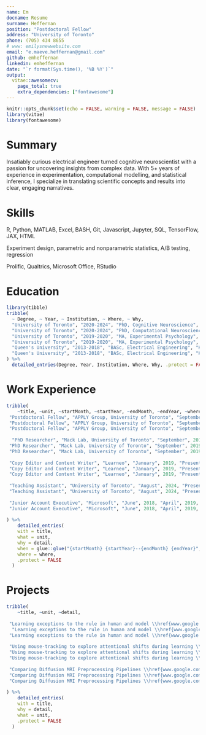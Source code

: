 ```yaml
---
name: Em
docname: Resume
surname: Heffernan
position: "Postdoctoral Fellow"
address: "University of Toronto"
phone: (705) 434 8655
# www: emilysnewwebsite.com
email: "e.maeve.heffernan@gmail.com"
github: emheffernan
linkedin: emheffernan
date: "`r format(Sys.time(), '%B %Y')`"
output:
  vitae::awesomecv:
    page_total: true
    extra_dependencies: ["fontawesome"]
---
```


```r

knitr::opts_chunk$set(echo = FALSE, warning = FALSE, message = FALSE)
library(vitae)
library(fontawesome)
```

# Summary

Insatiably curious electrical engineer turned cognitive neuroscientist with a passion for uncovering insights from complex data. With 5+ years of experience in experimentation, computational modelling, and statistical inference, I specialize in translating scientific concepts and results into clear, engaging narratives.
 
# Skills
\definecolor{mygrey}{RGB}{65, 65, 65}
 
 \textbf{\textcolor{mygrey}{Programming:}} R, Python, MATLAB, Excel, BASH, Git, Javascript, Jupyter, SQL, TensorFlow, JAX, HTML
 
 \textbf{\textcolor{mygrey}{Research Methods:}} Experiment design, parametric and nonparametric statistics, A/B testing, regression
 
 \textbf{\textcolor{mygrey}{Other Tools:}} Prolific, Qualtrics, Microsoft Office, RStudio

# Education

```r
library(tibble)
tribble(
  ~ Degree, ~ Year, ~ Institution, ~ Where, ~ Why,
  "University of Toronto", "2020-2024", "PhD, Cognitive Neuroscience", "Toronto, Ontario", "\\textbf{\\textcolor{mygrey}{Dissertation:}} \\underline{\\href{https://utoronto.scholaris.ca/items/8e624d4c-ebe8-460b-b7b4-444c31a18d2a}{What the...?! Transient Behavioural, Representational, and Attentional Shifts in the Face of Surprising Information}}",
  "University of Toronto", "2020-2024", "PhD, Computational Neuroscience", "Toronto, Ontario", "\\textbf{\\textcolor{mygrey}{Funding:}} NSERC CGS-D (105,000 CAD)",
  "University of Toronto", "2019-2020", "MA, Experimental Psychology", "Toronto, Ontario", "\\textbf{\\textcolor{mygrey}{Thesis:}} \\underline{\\href{https://utoronto.scholaris.ca/items/c94d45ea-0ffa-4141-abd1-e56c1005bdf0}{The Impact of Learning Sequence on Performance in a Rule-Plus-Exceptions Categorization Task}}",
  "University of Toronto", "2019-2020", "MA, Experimental Psychology", "Toronto, Ontario", "\\textbf{\\textcolor{mygrey}{Funding:}} NSERC CGS-M (17,500 CAD), Ontario Graduate Scholarship (15,000 CAD; Declined)",
  "Queen's University", "2013-2018", "BASc, Electrical Engineering", "Kingston, Ontario", "\\textbf{\\textcolor{mygrey}{Capstone Project:}} Robotics Based Medical Simulator",
  "Queen's University", "2013-2018", "BASc, Electrical Engineering", "Kingston, Ontario", "\\textbf{\\textcolor{mygrey}{Funding:}} Chernoff Family Scholarship (60,000 CAD), Hydro One Women in Engineering Scholarship (5,000 CAD), Google Lime Connect Scholarship (5,000 USD), NSERC Undergraduate Student Research Award (4,500 CAD)"
) %>%
  detailed_entries(Degree, Year, Institution, Where, Why, .protect = FALSE)
```


# Work Experience
```r
tribble(
    ~title, ~unit, ~startMonth, ~startYear, ~endMonth, ~endYear, ~where, ~detail,
 "Postdoctoral Fellow", "APPLY Group, University of Toronto", "September", 2024, "Present", NA, "Mississauga, Ontario", "My current research explores how digital font design impacts a reader's ability to detect typos.",
 "Postdoctoral Fellow", "APPLY Group, University of Toronto", "September", 2024, "Present", NA, "Mississauga, Ontario", "In my first 3 months in this role, I conducted a literature review, developed an experiment in PsychToolbox (MATLAB), collected and analyzed pilot data in R, and prepared and submitted an abstract that was accepted for presentation at the Vision Sciences Society's 2025 meeting.",
 "Postdoctoral Fellow", "APPLY Group, University of Toronto", "September", 2024, "Present", NA, "Mississauga, Ontario", "I am using eye-tracking and drift-diffusion modelling to evaluate individual differences in search patterns change for easy- vs. hard-to-read fonts.",
 
  "PhD Researcher", "Mack Lab, University of Toronto", "September", 2019, "August", 2024, "Toronto, Ontario", "I designed experiments and collected, analyzed, and visualized data from hundreds of participants using R, Python, and MATLAB to explore how surprising information influences learning and attention (7 peer-reviewed publications and over 50 citations).",
 "PhD Researcher", "Mack Lab, University of Toronto", "September", 2019, "August", 2024, "Toronto, Ontario", "I worked with behavioural and MRI data, neural networks, and statistical models (e.g., linear and logistic regression, mixed-effects models, generalized additive models) to evaluate human category learning and test predictions about hippocampal involvement.",
 "PhD Researcher", "Mack Lab, University of Toronto", "September", 2019, "August", 2024, "Toronto, Ontario", "I supervised and mentored, on average, three undergraduate students each year; these students assisted with my own research and conducted independent projects under my guidance.",
 
 "Copy Editor and Content Writer", "Learneo", "January", 2019, "Present", NA, "Remote", "As a copyeditor for Scribbr (2019--2024), my keen attention to detail helped me edit over 250 academic works (and over 1 million words!), with \\underline{\\href{https://www.linkedin.com/posts/scribbr_scribbr-dissertation-proofreading-activity-6848974232278376448-Bqj7?utm_source=share&utm_medium=member_desktop&rcm=ACoAABTW-2sBixIXXERsQYwtkxQ-3toe_WFiNZI}{highly positive reviews}} from global clients.",
 "Copy Editor and Content Writer", "Learneo", "January", 2019, "Present", NA, "Remote", "As a content writer at QuillBot (2024--Pres.), I conduct SEO analysis and write research methods articles to inform and engage target audiences.",
 "Copy Editor and Content Writer", "Learneo", "January", 2019, "Present", NA, "Remote", "\\underline{\\href{https://quillbot.com/blog/author/emily/}{My articles}} consistently achieve high rankings on Google and provide high click-through rates to internal pages.",
 
 "Teaching Assistant", "University of Toronto", "August", 2024, "Present", NA, "Remote", "I TAed courses in statistics, cognitive science, and research methods, developing and leading tutorials both in-person and online to make complex concepts accessible.",
 "Teaching Assistant", "University of Toronto", "August", 2024, "Present", NA, "Remote", "I evaluated and provided feedback on hundreds of student assignments and exams, focusing on clarity, critical thinking, and methodological rigor.",
 
 "Junior Account Executive", "Microsoft", "June", 2018, "April", 2019, "Mississauga, ON", "I advised law firm clients on Microsoft solutions, presenting on Azure and other products to address their business needs.",
 "Junior Account Executive", "Microsoft", "June", 2018, "April", 2019, "Mississauga, ON", "I collaborated with a sales team to develop strategies for meeting quarterly targets, gaining insight into enterprise sales processes."
    
) %>%
    detailed_entries(
    with = title,
    what = unit,
    why = detail,
    when = glue::glue("{startMonth} {startYear}--{endMonth} {endYear}",.na = ""),
    where = where,
    .protect = FALSE
  )
```

# Projects
```r
tribble(
    ~title, ~unit, ~detail,
 
 "Learning exceptions to the rule in human and model \\href{www.google.com}{\\faGithub}", "Mack Lab", "\\textbf{\\textcolor{mygrey}{Objective:}} To better understand how people learn exceptions to the rule (e.g., bats fly, but aren't birds) and whether a neural network model of the hippocampus captures human behaviour.",
  "Learning exceptions to the rule in human and model \\href{www.google.com}{\\faGithub}", "Mack Lab", "\\textbf{\\textcolor{mygrey}{What I Did:}} I developed a behavioural task using Psychopy (Python), collected data, and analyzed performance in R using mixed-effects logistic regression. I also simulated my task with a neural network and explored activation in its hidden layers using representational similarity analysis.",
 "Learning exceptions to the rule in human and model \\href{www.google.com}{\\faGithub}", "Mack Lab", "\\textbf{\\textcolor{mygrey}{Outcomes:}} Human and model performed better when exceptions were introduced after rule-followers. This work, published in Scientific Reports (19 citations) earned me the Computational Modelling Award in Higher Level Cognition at the 2021 Cognitive Science Society meeting.",
 
 "Using mouse-tracking to explore attentional shifts during learning \\href{www.google.com}{\\faGithub}", "Mack Lab", "\\textbf{\\textcolor{mygrey}{Objective:}} To explore whether surprising information shifts a learner's attention and if this shift supports subsequent learning.",
 "Using mouse-tracking to explore attentional shifts during learning \\href{www.google.com}{\\faGithub}", "Mack Lab", "\\textbf{\\textcolor{mygrey}{What I Did:}} I designed a mouse-tracking task in JavaScript. Participants explored stimuli using their computer mouse and sorted them into categories. In R, I analyzed the entropy of mouse movements.",
 "Using mouse-tracking to explore attentional shifts during learning \\href{www.google.com}{\\faGithub}", "Mack Lab", "\\textbf{\\textcolor{mygrey}{Outcomes:}} Surprising information does elicit a shift in attention, but this shift only benefits learning if the surprising item is similar to previously encountered items. I presented a talk on this work at the 2023 CSBBCS Conference and am currently preparing a manuscript for publication.",
 
 "Comparing Diffusion MRI Preprocessing Pipelines \\href{www.google.com}{\\faGithub}", "Budding Minds Lab", "\\textbf{\\textcolor{mygrey}{Objective:}} To assess how well two open-access diffusion MRI (dMRI) preprocessing pipelines eliminate motion in dMRI data.",
 "Comparing Diffusion MRI Preprocessing Pipelines \\href{www.google.com}{\\faGithub}", "Budding Minds Lab", "\\textbf{\\textcolor{mygrey}{What I Did:}} I used SQL to query open-access pediatric dMRI datasets, then preprocessed data with two separate pipelines on a high-performance computing cluster. After controlling for confounds using generalized additive modelling in R, I evaluated residual motion artifacts.",
 "Comparing Diffusion MRI Preprocessing Pipelines \\href{www.google.com}{\\faGithub}", "Budding Minds Lab", "\\textbf{\\textcolor{mygrey}{Outcomes:}} Both pipelines performed similarly, suggesting flexibility in preprocessing choices for pediatric MRI data. However, motion artifacts remained, emphasizing the importance of quantifying and reporting motion in dMRI studies.",
    
) %>%
    detailed_entries(
    with = title,
    why = detail,
    what = unit,
    .protect = FALSE
  )
```

